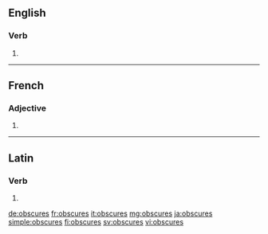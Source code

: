 ==English==

===Verb===
{{head|en|verb form}}

# {{en-third-person singular of|obscure}}

----

==French==

===Adjective===
{{fr-adj-form}}

# {{feminine plural of|obscur|lang=fr}}

----

==Latin==

===Verb===
{{la-verb-form|obscūrēs}}

# {{inflection of|obscūrō||2|s|pres|actv|subj|lang=la}}

[[de:obscures]]
[[fr:obscures]]
[[it:obscures]]
[[mg:obscures]]
[[ja:obscures]]
[[simple:obscures]]
[[fi:obscures]]
[[sv:obscures]]
[[vi:obscures]]